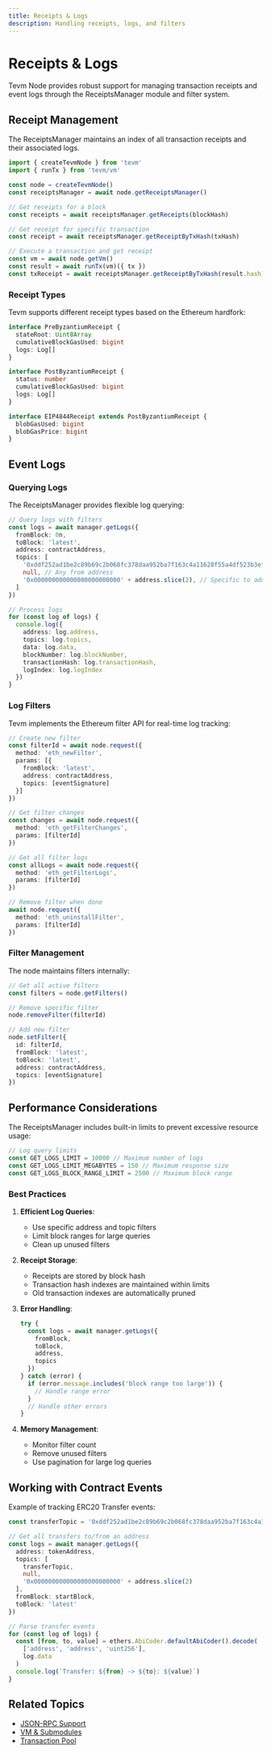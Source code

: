 ```yaml
---
title: Receipts & Logs
description: Handling receipts, logs, and filters
---
```


# Receipts & Logs

Tevm Node provides robust support for managing transaction receipts and event logs through the ReceiptsManager module and filter system.

## Receipt Management

The ReceiptsManager maintains an index of all transaction receipts and their associated logs.

```ts
import { createTevmNode } from 'tevm'
import { runTx } from 'tevm/vm'

const node = createTevmNode()
const receiptsManager = await node.getReceiptsManager()

// Get receipts for a block
const receipts = await receiptsManager.getReceipts(blockHash)

// Get receipt for specific transaction
const receipt = await receiptsManager.getReceiptByTxHash(txHash)

// Execute a transaction and get receipt
const vm = await node.getVm()
const result = await runTx(vm)({ tx })
const txReceipt = await receiptsManager.getReceiptByTxHash(result.hash)
```

### Receipt Types

Tevm supports different receipt types based on the Ethereum hardfork:

```ts
interface PreByzantiumReceipt {
  stateRoot: Uint8Array
  cumulativeBlockGasUsed: bigint
  logs: Log[]
}

interface PostByzantiumReceipt {
  status: number
  cumulativeBlockGasUsed: bigint
  logs: Log[]
}

interface EIP4844Receipt extends PostByzantiumReceipt {
  blobGasUsed: bigint
  blobGasPrice: bigint
}
```

## Event Logs

### Querying Logs

The ReceiptsManager provides flexible log querying:

```ts
// Query logs with filters
const logs = await manager.getLogs({
  fromBlock: 0n,
  toBlock: 'latest',
  address: contractAddress,
  topics: [
    '0xddf252ad1be2c89b69c2b068fc378daa952ba7f163c4a11628f55a4df523b3ef', // Transfer
    null, // Any from address
    '0x000000000000000000000000' + address.slice(2), // Specific to address
  ]
})

// Process logs
for (const log of logs) {
  console.log({
    address: log.address,
    topics: log.topics,
    data: log.data,
    blockNumber: log.blockNumber,
    transactionHash: log.transactionHash,
    logIndex: log.logIndex
  })
}
```

### Log Filters

Tevm implements the Ethereum filter API for real-time log tracking:

```ts
// Create new filter
const filterId = await node.request({
  method: 'eth_newFilter',
  params: [{
    fromBlock: 'latest',
    address: contractAddress,
    topics: [eventSignature]
  }]
})

// Get filter changes
const changes = await node.request({
  method: 'eth_getFilterChanges',
  params: [filterId]
})

// Get all filter logs
const allLogs = await node.request({
  method: 'eth_getFilterLogs',
  params: [filterId]
})

// Remove filter when done
await node.request({
  method: 'eth_uninstallFilter',
  params: [filterId]
})
```

### Filter Management

The node maintains filters internally:

```ts
// Get all active filters
const filters = node.getFilters()

// Remove specific filter
node.removeFilter(filterId)

// Add new filter
node.setFilter({
  id: filterId,
  fromBlock: 'latest',
  toBlock: 'latest',
  address: contractAddress,
  topics: [eventSignature]
})
```

## Performance Considerations

The ReceiptsManager includes built-in limits to prevent excessive resource usage:

```ts
// Log query limits
const GET_LOGS_LIMIT = 10000 // Maximum number of logs
const GET_LOGS_LIMIT_MEGABYTES = 150 // Maximum response size
const GET_LOGS_BLOCK_RANGE_LIMIT = 2500 // Maximum block range
```

### Best Practices

1. **Efficient Log Queries**:
   - Use specific address and topic filters
   - Limit block ranges for large queries
   - Clean up unused filters

2. **Receipt Storage**:
   - Receipts are stored by block hash
   - Transaction hash indexes are maintained within limits
   - Old transaction indexes are automatically pruned

3. **Error Handling**:
   ```ts
   try {
     const logs = await manager.getLogs({
       fromBlock,
       toBlock,
       address,
       topics
     })
   } catch (error) {
     if (error.message.includes('block range too large')) {
       // Handle range error
     }
     // Handle other errors
   }
   ```

4. **Memory Management**:
   - Monitor filter count
   - Remove unused filters
   - Use pagination for large log queries

## Working with Contract Events

Example of tracking ERC20 Transfer events:

```ts
const transferTopic = '0xddf252ad1be2c89b69c2b068fc378daa952ba7f163c4a11628f55a4df523b3ef'

// Get all transfers to/from an address
const logs = await manager.getLogs({
  address: tokenAddress,
  topics: [
    transferTopic,
    null,
    '0x000000000000000000000000' + address.slice(2)
  ],
  fromBlock: startBlock,
  toBlock: 'latest'
})

// Parse transfer events
for (const log of logs) {
  const [from, to, value] = ethers.AbiCoder.defaultAbiCoder().decode(
    ['address', 'address', 'uint256'],
    log.data
  )
  console.log(`Transfer: ${from} -> ${to}: ${value}`)
}
```

## Related Topics
- [JSON-RPC Support](../api/json-rpc)
- [VM & Submodules](../api/vm-and-submodules)
- [Transaction Pool](./txpool)